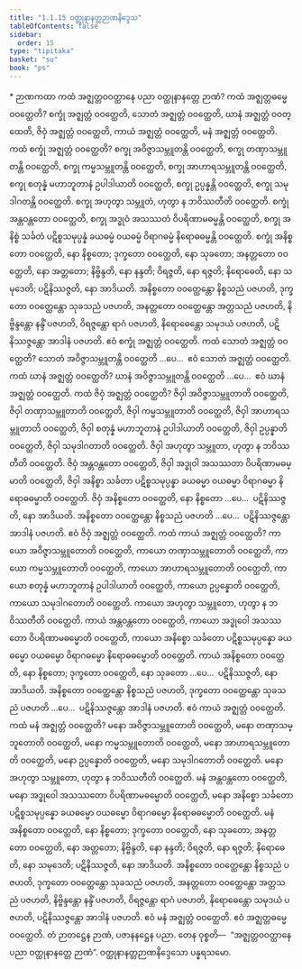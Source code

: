 ```yaml
---
title: "1.1.15 ဝတ္ထုနာနတ္တဉာဏနိဒ္ဒေသ"
tableOfContents: false
sidebar:
  order: 15
type: "tipitaka"
basket: "su"
book: "ps"
---
```



<DynamicBreadcrumb />

<Paragraph type="center" book="ps">
* ဉာဏကထာ
</Paragraph>


<Division number="66" book="ps" e="ch" v="26" p="4">

<Paragraph number="476" book="ps">
ကထံ အဇ္ဈတ္တဝဝတ္ထာနေ ပညာ ဝတ္ထုနာနတ္တေ ဉာဏံ? ကထံ အဇ္ဈတ္တဓမ္မေ ဝဝတ္ထေတိ? စက္ခုံ အဇ္ဈတ္တံ ဝဝတ္ထေတိ, သောတံ အဇ္ဈတ္တံ ဝဝတ္ထေတိ, ဃာနံ အဇ္ဈတ္တံ ဝဝတ္ထေတိ, ဇိဝှံ အဇ္ဈတ္တံ ဝဝတ္ထေတိ, ကာယံ အဇ္ဈတ္တံ ဝဝတ္ထေတိ, မနံ အဇ္ဈတ္တံ ဝဝတ္ထေတိ.
</Paragraph>

<Paragraph number="477" book="ps">
ကထံ စက္ခုံ အဇ္ဈတ္တံ ဝဝတ္ထေတိ? စက္ခု အဝိဇ္ဇာသမ္ဘူတန္တိ ဝဝတ္ထေတိ, စက္ခု တဏှာသမ္ဘူတန္တိ ဝဝတ္ထေတိ, စက္ခု ကမ္မသမ္ဘူတန္တိ ဝဝတ္ထေတိ, စက္ခု အာဟာရသမ္ဘူတန္တိ ဝဝတ္ထေတိ, စက္ခု စတုန္နံ မဟာဘူတာနံ ဥပါဒါယာတိ ဝဝတ္ထေတိ, စက္ခု ဥပ္ပန္နန္တိ ဝဝတ္ထေတိ, စက္ခု သမုဒါဂတန္တိ ဝဝတ္ထေတိ. စက္ခု အဟုတွာ သမ္ဘူတံ, ဟုတွာ န ဘဝိဿတီတိ ဝဝတ္ထေတိ. စက္ခုံ အန္တဝန္တတော ဝဝတ္ထေတိ, စက္ခု အဒ္ဓုဝံ အသဿတံ ဝိပရိဏာမဓမ္မန္တိ ဝဝတ္ထေတိ, စက္ခု အနိစ္စံ သင်္ခတံ ပဋိစ္စသမုပ္ပန္နံ ခယဓမ္မံ ဝယဓမ္မံ ဝိရာဂဓမ္မံ နိရောဓဓမ္မန္တိ ဝဝတ္ထေတိ. စက္ခုံ အနိစ္စတော ဝဝတ္ထေတိ, နော နိစ္စတော; ဒုက္ခတော ဝဝတ္ထေတိ, နော သုခတော; အနတ္တတော ဝဝတ္ထေတိ, နော အတ္တတော; နိဗ္ဗိန္ဒတိ, နော နန္ဒတိ; ဝိရဇ္ဇတိ, နော ရဇ္ဇတိ; နိရောဓေတိ, နော သမုဒေတိ; ပဋိနိဿဇ္ဇတိ, နော အာဒိယတိ. အနိစ္စတော ဝဝတ္ထေန္တော နိစ္စသညံ ပဇဟတိ, ဒုက္ခတော ဝဝတ္ထေန္တော သုခသညံ ပဇဟတိ, အနတ္တတော ဝဝတ္ထေန္တော အတ္တသညံ ပဇဟတိ, နိဗ္ဗိန္ဒန္တော နန္ဒိံ ပဇဟတိ, ဝိရဇ္ဇန္တော ရာဂံ ပဇဟတိ, နိရောဓေန္တော သမုဒယံ ပဇဟတိ, ပဋိနိဿဇ္ဇန္တော အာဒါနံ ပဇဟတိ. ဧဝံ စက္ခုံ အဇ္ဈတ္တံ ဝဝတ္ထေတိ.
</Paragraph>

<Paragraph number="478" book="ps">
ကထံ သောတံ အဇ္ဈတ္တံ ဝဝတ္ထေတိ? သောတံ အဝိဇ္ဇာသမ္ဘူတန္တိ ဝဝတ္ထေတိ …ပေ…  ဧဝံ သောတံ အဇ္ဈတ္တံ ဝဝတ္ထေတိ.
</Paragraph>

<Paragraph number="479" book="ps">
ကထံ ဃာနံ အဇ္ဈတ္တံ ဝဝတ္ထေတိ? ဃာနံ အဝိဇ္ဇာသမ္ဘူတန္တိ ဝဝတ္ထေတိ …ပေ…  ဧဝံ ဃာနံ အဇ္ဈတ္တံ ဝဝတ္ထေတိ.
</Paragraph>

<Paragraph number="480" book="ps">
ကထံ ဇိဝှံ အဇ္ဈတ္တံ ဝဝတ္ထေတိ? ဇိဝှါ အဝိဇ္ဇာသမ္ဘူတာတိ ဝဝတ္ထေတိ, ဇိဝှါ တဏှာသမ္ဘူတာတိ ဝဝတ္ထေတိ, ဇိဝှါ ကမ္မသမ္ဘူတာတိ ဝဝတ္ထေတိ, ဇိဝှါ အာဟာရသမ္ဘူတာတိ ဝဝတ္ထေတိ, ဇိဝှါ စတုန္နံ မဟာဘူတာနံ ဥပါဒါယာတိ ဝဝတ္ထေတိ, ဇိဝှါ ဥပ္ပန္နာတိ ဝဝတ္ထေတိ, ဇိဝှါ သမုဒါဂတာတိ ဝဝတ္ထေတိ. ဇိဝှါ အဟုတွာ သမ္ဘူတာ, ဟုတွာ န ဘဝိဿတီတိ ဝဝတ္ထေတိ. ဇိဝှံ အန္တဝန္တတော ဝဝတ္ထေတိ, ဇိဝှါ အဒ္ဓုဝါ အသဿတာ ဝိပရိဏာမဓမ္မာတိ ဝဝတ္ထေတိ, ဇိဝှါ အနိစ္စာ သင်္ခတာ ပဋိစ္စသမုပ္ပန္နာ ခယဓမ္မာ ဝယဓမ္မာ ဝိရာဂဓမ္မာ နိရောဓဓမ္မာတိ ဝဝတ္ထေတိ. ဇိဝှံ အနိစ္စတော ဝဝတ္ထေတိ, နော နိစ္စတော …ပေ…  ပဋိနိဿဇ္ဇတိ, နော အာဒိယတိ. အနိစ္စတော ဝဝတ္ထေန္တော နိစ္စသညံ ပဇဟတိ …ပေ…  ပဋိနိဿဇ္ဇန္တော အာဒါနံ ပဇဟတိ. ဧဝံ ဇိဝှံ အဇ္ဈတ္တံ ဝဝတ္ထေတိ.
</Paragraph>

<Paragraph number="481" book="ps">
ကထံ ကာယံ အဇ္ဈတ္တံ ဝဝတ္ထေတိ? ကာယော အဝိဇ္ဇာသမ္ဘူတောတိ ဝဝတ္ထေတိ, ကာယော တဏှာသမ္ဘူတောတိ ဝဝတ္ထေတိ, ကာယော ကမ္မသမ္ဘူတောတိ ဝဝတ္ထေတိ, ကာယော အာဟာရသမ္ဘူတောတိ ဝဝတ္ထေတိ, ကာယော စတုန္နံ မဟာဘူတာနံ ဥပါဒါယာတိ ဝဝတ္ထေတိ, ကာယော ဥပ္ပန္နောတိ ဝဝတ္ထေတိ, ကာယော သမုဒါဂတောတိ ဝဝတ္ထေတိ. ကာယော အဟုတွာ သမ္ဘူတော, ဟုတွာ န ဘဝိဿတီတိ ဝဝတ္ထေတိ. ကာယံ အန္တဝန္တတော ဝဝတ္ထေတိ, ကာယော အဒ္ဓုဝေါ အသဿတော ဝိပရိဏာမဓမ္မောတိ ဝဝတ္ထေတိ, ကာယော အနိစ္စော သင်္ခတော ပဋိစ္စသမုပ္ပန္နော ခယဓမ္မော ဝယဓမ္မော ဝိရာဂဓမ္မော နိရောဓဓမ္မောတိ ဝဝတ္ထေတိ. ကာယံ အနိစ္စတော ဝဝတ္ထေတိ, နော နိစ္စတော; ဒုက္ခတော ဝဝတ္ထေတိ, နော သုခတော …ပေ…  ပဋိနိဿဇ္ဇတိ, နော အာဒိယတိ. အနိစ္စတော ဝဝတ္ထေန္တော နိစ္စသညံ ပဇဟတိ, ဒုက္ခတော ဝဝတ္ထေန္တော သုခသညံ ပဇဟတိ …ပေ…  ပဋိနိဿဇ္ဇန္တော အာဒါနံ ပဇဟတိ. ဧဝံ ကာယံ အဇ္ဈတ္တံ ဝဝတ္ထေတိ.
</Paragraph>

<Paragraph number="482" book="ps">
ကထံ မနံ အဇ္ဈတ္တံ ဝဝတ္ထေတိ? မနော အဝိဇ္ဇာသမ္ဘူတောတိ ဝဝတ္ထေတိ, မနော တဏှာသမ္ဘူတောတိ ဝဝတ္ထေတိ, မနော ကမ္မသမ္ဘူတောတိ ဝဝတ္ထေတိ, မနော အာဟာရသမ္ဘူတောတိ ဝဝတ္ထေတိ, မနော ဥပ္ပန္နောတိ ဝဝတ္ထေတိ, မနော သမုဒါဂတောတိ ဝဝတ္ထေတိ. မနော အဟုတွာ သမ္ဘူတော, ဟုတွာ န ဘဝိဿတီတိ ဝဝတ္ထေတိ. မနံ အန္တဝန္တတော ဝဝတ္ထေတိ, မနော အဒ္ဓုဝေါ အသဿတော ဝိပရိဏာမဓမ္မောတိ ဝဝတ္ထေတိ, မနော အနိစ္စော သင်္ခတော ပဋိစ္စသမုပ္ပန္နော ခယဓမ္မော ဝယဓမ္မော ဝိရာဂဓမ္မော နိရောဓဓမ္မောတိ ဝဝတ္ထေတိ. မနံ အနိစ္စတော ဝဝတ္ထေတိ, နော နိစ္စတော; ဒုက္ခတော ဝဝတ္ထေတိ, နော သုခတော; အနတ္တတော ဝဝတ္ထေတိ, နော အတ္တတော; နိဗ္ဗိန္ဒတိ, နော နန္ဒတိ; ဝိရဇ္ဇတိ, နော ရဇ္ဇတိ; နိရောဓေတိ, နော သမုဒေတိ; ပဋိနိဿဇ္ဇတိ, နော အာဒိယတိ. အနိစ္စတော ဝဝတ္ထေန္တော နိစ္စသညံ ပဇဟတိ, ဒုက္ခတော ဝဝတ္ထေန္တော သုခသညံ ပဇဟတိ, အနတ္တတော ဝဝတ္ထေန္တော အတ္တသညံ ပဇဟတိ, နိဗ္ဗိန္ဒန္တော နန္ဒိံ ပဇဟတိ, ဝိရဇ္ဇန္တော ရာဂံ ပဇဟတိ, နိရောဓေန္တော သမုဒယံ ပဇဟတိ, ပဋိနိဿဇ္ဇန္တော အာဒါနံ ပဇဟတိ. ဧဝံ မနံ အဇ္ဈတ္တံ ဝဝတ္ထေတိ. ဧဝံ အဇ္ဈတ္တဓမ္မေ ဝဝတ္ထေတိ. တံ ဉာတဋ္ဌေန ဉာဏံ, ပဇာနနဋ္ဌေန ပညာ. တေန ဝုစ္စတိ—  “အဇ္ဈတ္တဝဝတ္ထာနေ ပညာ ဝတ္ထုနာနတ္တေ ဉာဏံ”.

</Paragraph>
</Division>

<Paragraph number="483" type="center" book="ps">
ဝတ္ထုနာနတ္တဉာဏနိဒ္ဒေသော ပန္နရသမော.
</Paragraph>